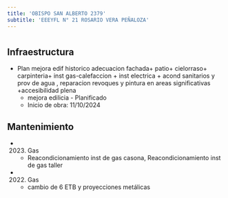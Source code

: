 ```yaml
---
title: 'OBISPO SAN ALBERTO 2379'
subtitle: 'EEEYFL N° 21 ROSARIO VERA PEÑALOZA'
---
```


#
## Infraestructura

* Plan mejora edif historico adecuacion fachada+ patio+ cielorraso+ carpinteria+ inst gas-calefaccion + inst electrica + acond sanitarios y prov de agua , reparacion revoques y pintura en areas significativas +accesibilidad plena 
    + mejora edilicia - Planificado 
    + Inicio de obra: 11/10/2024 






## Mantenimiento

*  (2023) Gas 
    + Reacondicionamiento inst de gas casona, Reacondicionamiento inst de gas taller

*  (2022) Gas 
    + cambio de 6 ETB y proyecciones metálicas



